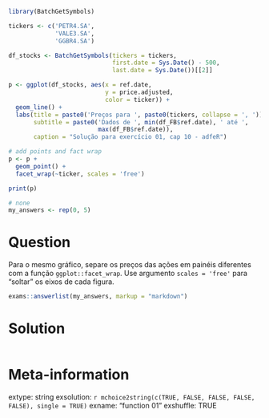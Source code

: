 ```r
library(BatchGetSymbols)

tickers <- c('PETR4.SA', 
             'VALE3.SA',
             'GGBR4.SA') 

df_stocks <- BatchGetSymbols(tickers = tickers, 
                             first.date = Sys.Date() - 500,
                             last.date = Sys.Date())[[2]]

p <- ggplot(df_stocks, aes(x = ref.date, 
                           y = price.adjusted,
                           color = ticker)) + 
  geom_line() + 
  labs(title = paste0('Preços para ', paste0(tickers, collapse = ', ')) ,
       subtitle = paste0('Dados de ', min(df_FB$ref.date), ' até ', 
                         max(df_FB$ref.date)),
       caption = "Solução para exercício 01, cap 10 - adfeR")

# add points and fact wrap
p <- p + 
  geom_point() + 
  facet_wrap(~ticker, scales = 'free')

print(p)
```

```r
# none
my_answers <- rep(0, 5)
```

Question
========

Para o mesmo gráfico, separe os preços das ações em painéis diferentes com a função `ggplot::facet_wrap`. Use argumento `scales = 'free'` para "soltar" os eixos de cada figura. 

```r
exams::answerlist(my_answers, markup = "markdown")
```

Solution
================

```r
```


Meta-information
================
extype: string
exsolution: `r mchoice2string(c(TRUE, FALSE, FALSE, FALSE, FALSE), single = TRUE)`
exname: "function 01"
exshuffle: TRUE

